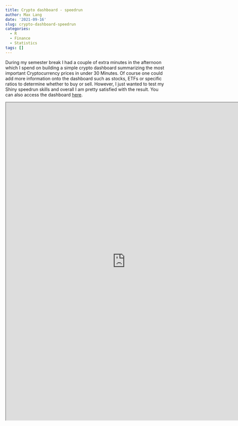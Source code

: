 ```yaml
---
title: Crypto dashboard - speedrun
author: Max Lang
date: '2021-09-16'
slug: crypto-dashboard-speedrun
categories:
  - R
  - Finance
  - Statistics
tags: []
---
```

 
During my semester break I had a couple of extra minutes in the afternoon which I spend on building a simple crypto dashboard summarizing the most important Cryptocurrency prices in under 30 Minutes. Of course one could add more information onto the dashboard such as stocks, ETFs or specific ratios to determine whether to buy or sell. However, I just wanted to test my Shiny speedrun skills and overall I am pretty satisfied with the result.
You can also access the dashboard [here](https://maxmlang.shinyapps.io/Stock_Dashboard/).

<iframe src= "https://maxmlang.shinyapps.io/Stock_Dashboard/" width=750 height=1000"></iframe>